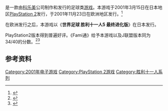 {{NoteTA
| G1=Games
}}

{{vgname|世界足球 胜利十一人5|ja=ワールドサッカーウイニングイレブン5|en=Pro Evolution Soccer|diff=yes}}是一款由[[科乐美|科乐美]]公司制作和发行的足球类[[游戏|游戏]]。本游戏于2001年3月15日在日本地区[[PlayStation_2|PlayStation 2]]发行，于2001年11月23日在欧洲地区发行。<ref name="gamefaqs">{{cite web| url = http://www.gamefaqs.com/ps2/531118-pro-evolution-soccer/data| title = Release information| publisher = [[GameFAQs|GameFAQs]]| date = | accessdate = 2016-02-21| archive-date = 2017-01-26| archive-url = https://web.archive.org/web/20170126225014/http://www.gamefaqs.com/ps2/531118-pro-evolution-soccer/data}}</ref>

在欧洲发行之后，本游戏以《'''世界足球 胜利十一人5 最终进化版'''》在日本发行。

PlayStation2版本得到普遍好评。《Fami通》给予本游戏以及J联盟版本同为34/40的分数。<ref name=Fam1>{{cite journal |title=プレイステーション2 - ワールドサッカーウイニングイレブン5 |magazine=[[Famitsu|Famitsu]] |volume=915 |date=June 30, 2006 |page=60}}</ref><ref name=Fam2>{{cite journal |title=プレイステーション2 - Jリーグ ウイニングイレブン5 |magazine=Famitsu |volume=915 |date=June 30, 2006 |page=66}}</ref>

== 参考资料 ==
{{Reflist}}

{{胜利十一人系列}}

{{DEFAULTSORT:World Soccer Winning Eleven 5}}
[[Category:2001年电子游戏|Category:2001年电子游戏]]
[[Category:PlayStation_2游戏|Category:PlayStation 2游戏]]
[[Category:胜利十一人系列|Category:胜利十一人系列]]

{{sports-videogame-stub}}
{{konami-stub}}